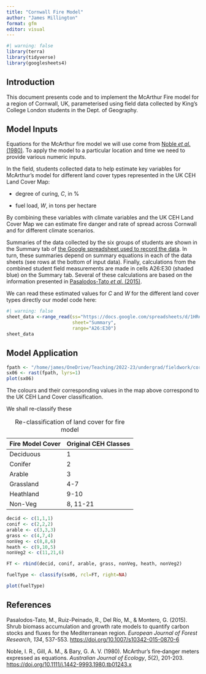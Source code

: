 ```yaml
---
title: "Cornwall Fire Model"
author: "James Millington"
format: gfm
editor: visual
---
```


```r
#| warning: false
library(terra)
library(tidyverse)
library(googlesheets4)
```

## Introduction

This document presents code and to implement the McArthur Fire model for a region of Cornwall, UK, parameterised using field data collected by King's College London students in the Dept. of Geography.

## Model Inputs

Equations for the McArthur fire model we will use come from [Noble *et al.* (1980)](https://doi.org/10.1111/j.1442-9993.1980.tb01243.x). To apply the model to a particular location and time we need to provide various numeric inputs.

In the field, students collected data to help estimate key variables for McArthur's model for different land cover types represented in the UK CEH Land Cover Map:

-   degree of curing, *C*, in %

-   fuel load, *W*, in tons per hectare

By combining these variables with climate variables and the UK CEH Land Cover Map we can estimate fire danger and rate of spread across Cornwall and for different climate scenarios.

Summaries of the data collected by the six groups of students are shown in the Summary tab of [the Google spreadsheet used to record the data](https://docs.google.com/spreadsheets/d/1HReAFVljlUpjqmHOGYqvDZcUn9lkkPPRQ9ebb5BkQso/edit?usp=sharing). In turn, these summaries depend on summary equations in each of the data sheets (see rows at the bottom of input data). Finally, calculations from the combined student field measurements are made in cells A26:E30 (shaded blue) on the Summary tab. Several of these calculations are based on the information presented in [Pasalodos-Tato *et al.* (2015)](http://doi.org/10.1007/s10342-015-0870-6).

We can read these estimated values for *C* and *W* for the different land cover types directly our model code here:

```r
#| warning: false
sheet_data <-range_read(ss="https://docs.google.com/spreadsheets/d/1HReAFVljlUpjqmHOGYqvDZcUn9lkkPPRQ9ebb5BkQso/edit#gid=937321199",
                        sheet="Summary",
                        range="A26:E30")
sheet_data
```

## Model Application

```r
fpath <- "/home/james/OneDrive/Teaching/2022-23/undergrad/fieldwork/cornwall/data/lcm-2020-25m_tiled_4639069/sx/sx06.tif"
sx06 <- rast(fpath, lyrs=1)
plot(sx06)
```

The colours and their corresponding values in the map above correspond to the UK CEH Land Cover classification.

We shall re-classify these

| Fire Model Cover | Original CEH Classes |
|------------------|----------------------|
| Deciduous        | 1                    |
| Conifer          | 2                    |
| Arable           | 3                    |
| Grassland        | 4-7                  |
| Heathland        | 9-10                 |
| Non-Veg          | 8, 11-21             |

: Re-classification of land cover for fire model

```r
decid <- c(1,1,1)
conif <- c(2,2,2)
arable <- c(3,3,3)
grass <- c(4,7,4)
nonVeg <- c(8,8,6)
heath <- c(9,10,5)
nonVeg2 <- c(11,21,6)

FT <- rbind(decid, conif, arable, grass, nonVeg, heath, nonVeg2)

fuelType <- classify(sx06, rcl=FT, right=NA)

plot(fuelType)
```

## References

Pasalodos-Tato, M., Ruiz-Peinado, R., Del Río, M., & Montero, G. (2015). Shrub biomass accumulation and growth rate models to quantify carbon stocks and fluxes for the Mediterranean region. *European Journal of Forest Research*, *134*, 537-553. <https://doi.org/10.1007/s10342-015-0870-6>

Noble, I. R., Gill, A. M., & Bary, G. A. V. (1980). McArthur's fire‐danger meters expressed as equations. *Australian Journal of Ecology*, *5*(2), 201-203. <https://doi.org/10.1111/j.1442-9993.1980.tb01243.x>
